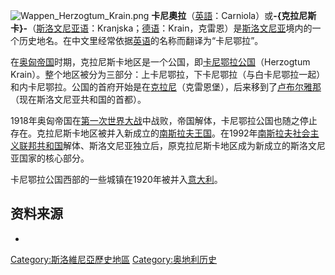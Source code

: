 {{noteTA
|1=zh-hans:克拉尼斯卡; zh-hant:卡尼奧拉
|2=zh-hans:卡尼鄂拉; zh-hant:卡尼奧拉
|3=zh-hans:卢布尔雅那; zh-hant:盧比安納
}}
[[File:Wappen_Herzogtum_Krain.png|thumb]]
'''卡尼奧拉'''（[[英語|英語]]：Carniola）或'''-{克拉尼斯卡}-'''（[[斯洛文尼亚语|斯洛文尼亚语]]：Kranjska；[[德语|德语]]：Krain，克雷恩）是[[斯洛文尼亚|斯洛文尼亚]]境内的一个历史地名。在中文里经常依据[[英语|英语]]的名称而翻译为“卡尼鄂拉”。

在[[奥匈帝国|奥匈帝国]]时期，克拉尼斯卡地区是一个公国，即[[卡尼奥拉公国|卡尼鄂拉公国]]（Herzogtum Krain）。整个地区被分为三部分：上卡尼鄂拉，下卡尼鄂拉（与白卡尼鄂拉一起）和内卡尼鄂拉。公国的首府开始是在[[克拉尼|克拉尼]]（克雷恩堡），后来移到了[[卢布尔雅那|卢布尔雅那]]（现在斯洛文尼亚共和国的首都）。

1918年奥匈帝国在[[第一次世界大战|第一次世界大战]]中战败，帝国解体，卡尼鄂拉公国也随之停止存在。克拉尼斯卡地区被并入新成立的[[南斯拉夫王国|南斯拉夫王国]]。在1992年[[南斯拉夫社会主义联邦共和国|南斯拉夫社会主义联邦共和国]]解体、斯洛文尼亚独立后，原克拉尼斯卡地区成为新成立的斯洛文尼亚国家的核心部分。

卡尼鄂拉公国西部的一些城镇在1920年被并入[[意大利|意大利]]。
== 资料来源 ==
*{{1911}}

{{Authority control}}
[[Category:斯洛維尼亞歷史地區|Category:斯洛維尼亞歷史地區]]
[[Category:奥地利历史|Category:奥地利历史]]
